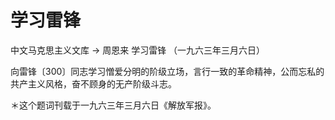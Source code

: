 # 学习雷锋

中文马克思主义文库 -> 周恩来
学习雷锋
（一九六三年三月六日）

向雷锋〔300〕同志学习憎爱分明的阶级立场，言行一致的革命精神，公而忘私的共产主义风格，奋不顾身的无产阶级斗志。

＊这个题词刊载于一九六三年三月六日《解放军报》。

